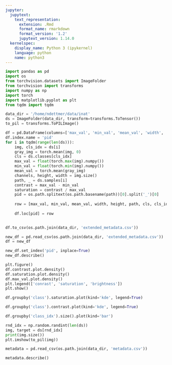 ```yaml
---
jupyter:
  jupytext:
    text_representation:
      extension: .Rmd
      format_name: rmarkdown
      format_version: '1.2'
      jupytext_version: 1.14.0
  kernelspec:
    display_name: Python 3 (ipykernel)
    language: python
    name: python3
---
```


```python
import pandas as pd
import os
from torchvision.datasets import ImageFolder
from torchvision import transforms
import numpy as np
import torch
import matplotlib.pyplot as plt
from tqdm import tqdm
```

```python
data_dir = '/home/ndettmer/data/inat'
ds = ImageFolder(data_dir, transform=transforms.ToTensor())
to_pil = transforms.ToPILImage()
```

```python
df = pd.DataFrame(columns=['max_val', 'min_val', 'mean_val', 'width', 'height', 'path', 'class', 'class_idx', 'contrast', 'saturation'])
df.index.name = 'pid'
for i in tqdm(range(len(ds))):
    img, cls_idx = ds[i]
    gray_img = torch.mean(img, 0)
    cls = ds.classes[cls_idx]
    max_val = float(torch.max(img).numpy())
    min_val = float(torch.min(img).numpy())
    mean_val = torch.mean(gray_img)
    channels, height, width = img.size()
    path, _ = ds.samples[i]
    contrast = max_val - min_val
    saturation = contrast / max_val
    pid = os.path.splitext(os.path.basename(path))[0].split('_')[0]
    
    row = [max_val, min_val, mean_val, width, height, path, cls, cls_idx, contrast, saturation]
    
    df.loc[pid] = row
    
```

```python
df.to_csv(os.path.join(data_dir, 'extended_metadata.csv'))
```

```python
new_df = pd.read_csv(os.path.join(data_dir, 'extended_metadata.csv'))
df = new_df
```

```python
new_df.set_index('pid', inplace=True)
new_df.describe()
```

```python
plt.figure()
df.contrast.plot.density()
df.saturation.plot.density()
df.max_val.plot.density()
plt.legend(['conrast', 'saturation', 'brightness'])
plt.show()
```

```python
df.groupby('class').saturation.plot(kind='kde', legend=True)
```

```python
df.groupby('class').contrast.plot(kind='kde', legend=True)
```

```python
df.groupby('class_idx').size().plot(kind='bar')
```

```python
rnd_idx = np.random.randint(len(ds))
img, target = ds[rnd_idx]
print(img.size())
plt.imshow(to_pil(img))
```

```python
metadata = pd.read_csv(os.path.join(data_dir, 'metadata.csv'))
```

```python
metadata.describe()
```

```python

```
